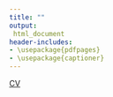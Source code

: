 ```yaml
---
title: ""
output:
 html_document
header-includes:
- \usepackage{pdfpages}
- \usepackage{captioner}
---
```



[CV](Lockett_CV.pdf)